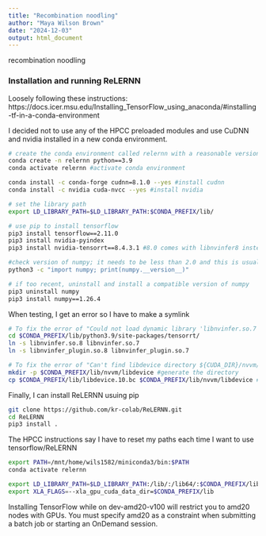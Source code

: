 ```yaml
---
title: "Recombination noodling"
author: "Maya Wilson Brown"
date: "2024-12-03"
output: html_document
---
```


recombination noodling

### Installation and running ReLERNN
Loosely following these instructions: https://docs.icer.msu.edu/Installing_TensorFlow_using_anaconda/#installing-tf-in-a-conda-environment

I decided not to use any of the HPCC preloaded modules and use CuDNN and nvidia installed in a new conda environment.
```bash
# create the conda environment called relernn with a reasonable version of python
conda create -n relernn python==3.9
conda activate relernn #activate conda environment

conda install -c conda-forge cudnn=8.1.0 --yes #install cudnn
conda install -c nvidia cuda-nvcc --yes #install nvidia

# set the library path
export LD_LIBRARY_PATH=$LD_LIBRARY_PATH:$CONDA_PREFIX/lib/

# use pip to install tensorflow
pip3 install tensorflow==2.11.0
pip3 install nvidia-pyindex
pip3 install nvidia-tensorrt==8.4.3.1 #8.0 comes with libnvinfer8 instead of 7 so need to create symlink later

#check version of numpy; it needs to be less than 2.0 and this is usually the problem
python3 -c "import numpy; print(numpy.__version__)"

# if too recent, uninstall and install a compatible version of numpy
pip3 uninstall numpy
pip3 install numpy==1.26.4
```
When testing, I get an error so I have to make a symlink
```bash
# To fix the error of "Could not load dynamic library 'libnvinfer.so.7'". The trick is to create a symlink.
cd $CONDA_PREFIX/lib/python3.9/site-packages/tensorrt/
ln -s libnvinfer.so.8 libnvinfer.so.7
ln -s libnvinfer_plugin.so.8 libnvinfer_plugin.so.7

# To fix the error of "Can't find libdevice directory ${CUDA_DIR}/nvvm/libdevice." 
mkdir -p $CONDA_PREFIX/lib/nvvm/libdevice #generate the directory
cp $CONDA_PREFIX/lib/libdevice.10.bc $CONDA_PREFIX/lib/nvvm/libdevice #copy libdevice to directory where it's looking for CUDA libdevice
```
Finally, I can install ReLERNN usuing pip
```bash
git clone https://github.com/kr-colab/ReLERNN.git
cd ReLERNN
pip3 install .
```

The HPCC instructions say I have to reset my paths each time I want to use tensorflow/ReLERNN
```bash
export PATH=/mnt/home/wils1582/miniconda3/bin:$PATH
conda activate relernn

export LD_LIBRARY_PATH=$LD_LIBRARY_PATH:/lib/:/lib64/:$CONDA_PREFIX/lib/:$CONDA_PREFIX/lib/python3.9/site-packages/tensorrt
export XLA_FLAGS=--xla_gpu_cuda_data_dir=$CONDA_PREFIX/lib

```
Installing TensorFlow while on dev-amd20-v100 will restrict you to amd20 nodes with GPUs. You must specify amd20 as a constraint when submitting a batch job or starting an OnDemand session.
